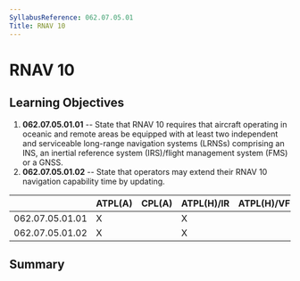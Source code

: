```yaml
---
SyllabusReference: 062.07.05.01
Title: RNAV 10
---
```


# RNAV 10

## Learning Objectives

1.  **062.07.05.01.01** -- State that RNAV 10 requires that aircraft operating
    in oceanic and remote areas be equipped with at least two independent and
    serviceable long-range navigation systems (LRNSs) comprising an INS, an
    inertial reference system (IRS)/flight management system (FMS) or a GNSS.
2.  **062.07.05.01.02** -- State that operators may extend their RNAV 10
    navigation capability time by updating.

|                 | ATPL(A) | CPL(A) | ATPL(H)/IR | ATPL(H)/VFR | CPL(H) | IR  | CBIR(A) |
| --------------- | ------- | ------ | ---------- | ----------- | ------ | --- | ------- |
| 062.07.05.01.01 | X       |        | X          |             |        | X   |         |
| 062.07.05.01.02 | X       |        | X          |             |        | X   |         |

## Summary
